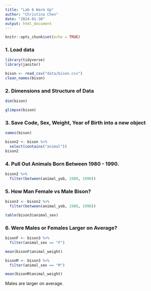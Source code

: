 ```yaml
---
title: "Lab 6 Warm Up"
author: "Christina Chen"
date: "2024-01-30"
output: html_document
---
```


```r
knitr::opts_chunk$set(echo = TRUE)
```

### 1. Load data

```r
library(tidyverse)
library(janitor)
```

```r
bison <- read_csv("data/bison.csv")
clean_names(bison)
```

### 2. Dimensions and Structure of Data

```r
dim(bison)
```

```r
glimpse(bison)
```

### 3. Save Code, Sex, Weight, Year of Birth into a new object

```r
names(bison)
```

```r
bison2 <- bison %>%
  select(contains("animal"))
bison2
```

### 4. Pull Out Animals Born Between 1980 - 1990.

```r
bison2 %>%
  filter(between(animal_yob, 1980, 1990))
```

### 5. How Man Female vs Male Bison?

```r
bison3 <- bison2 %>%
  filter(between(animal_yob, 1980, 1990))

table(bison3$animal_sex)
```

### 6. Were Males or Females Larger on Average?

```r
bisonF <- bison3 %>%
  filter(animal_sex == "F")

mean(bisonF$animal_weight)
```

```r
bisonM <- bison3 %>%
  filter(animal_sex == "M")

mean(bisonM$animal_weight)
```

Males are larger on average.

